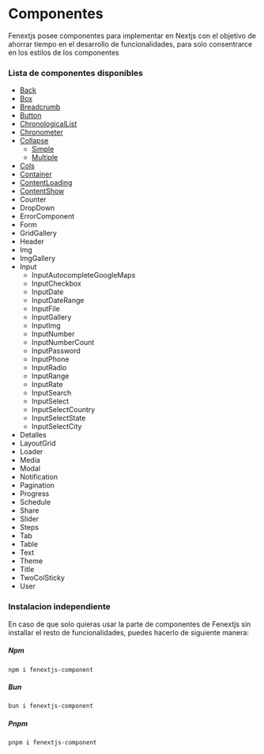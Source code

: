 # Componentes

Fenextjs posee componentes para implementar en Nextjs con el objetivo de ahorrar tiempo en el desarrollo de funcionalidades, para solo consentrarce en los estilos de los componentes

### Lista de componentes disponibles

- [Back](/components/back)
- [Box](/components/box)
- [Breadcrumb](/components/breadcrumb)
- [Button](/components/button)
- [ChronologicalList](/components/chronological-list)
- [Chronometer](/components/chronometer)
- [Collapse](/components/collapse/simple)
    - [Simple](/components/collapse/simple)
    - [Multiple](/components/collapse/multiple)
- [Cols](/components/cols)
- [Container](/components/container)
- [ContentLoading](/components/content-loading)
- [ContentShow](/components/content-show)
- Counter
- DropDown
- ErrorComponent
- Form
- GridGallery
- Header
- Img
- ImgGallery
- Input
    - InputAutocompleteGoogleMaps
    - InputCheckbox
    - InputDate
    - InputDateRange
    - InputFile
    - InputGallery
    - InputImg
    - InputNumber
    - InputNumberCount
    - InputPassword
    - InputPhone
    - InputRadio
    - InputRange
    - InputRate
    - InputSearch
    - InputSelect
    - InputSelectCountry
    - InputSelectState
    - InputSelectCity
- Detalles
- LayoutGrid
- Loader
- Media
- Modal
- Notification
- Pagination
- Progress
- Schedule
- Share
- Slider
- Steps
- Tab
- Table
- Text
- Theme
- Title
- TwoColSticky
- User

### Instalacion independiente

En caso de que solo quieras usar la parte de componentes de Fenextjs sin installar el resto de funcionalidades, puedes hacerlo de siguiente manera:

##### Npm

```code copy
npm i fenextjs-component
```

##### Bun

```code copy
bun i fenextjs-component
```

##### Pnpm

```code copy
pnpm i fenextjs-component
```

